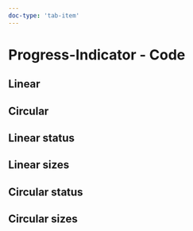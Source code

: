 ```yaml
---
doc-type: 'tab-item'
---
```





# Progress-Indicator - Code

## Linear

<Playground />

## Circular

<CircularPlayground />

## Linear status

<LinearStatusPlayground height="52rem" />

## Linear sizes

<LinearSizesPlayground height="45rem" />

## Circular status

<CircularStatusPlayground height="62rem" />

## Circular sizes

<CircularSizesPlayground height="52rem" />

<PropsApi />
